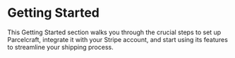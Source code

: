 # Getting Started

This Getting Started section walks you through the crucial steps to set up Parcelcraft, integrate it with your Stripe account, and start using its features to streamline your shipping process. 
  

